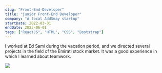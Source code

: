 ```yaml
---
slug: "Front-End-Developer"
title: "junior Front-End Developer"
company: "A local AddSmay startup"
startDate: 2022-03-01
endDate: 2023-06-01
tags: ["ReactJS", "HTML", "CSS", "Bootstrap"]
---
```


I worked at Ed Sami during the vacation period, and we directed several projects in the field of the
Emirati stock market. It was a good experience in which I learned about teamwork.

[![](https://adsamy.com/assets/img/logo.png)](https://adsamy.com/)
